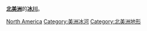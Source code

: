 '''[[北美洲|北美洲]]'''的'''[[冰川|冰川]]'''。
{{Commons cat|Glaciers of North America}}

[[Category:冰川|North America]]
[[Category:美洲冰河|Category:美洲冰河]]
[[Category:北美洲地形‎|Category:北美洲地形‎]]